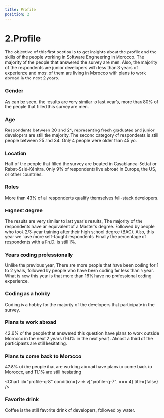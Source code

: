```yaml
---
title: Profile
position: 2
---
```


# 2.Profile

The objective of this first section is to get insights about the profile and the skills of the people working in Software Engineering in Morocco. The majority of the people that answered the survey are men. Also, the majority of the respondents are junior developers with less than 3 years of experience and most of them are living in Morocco with plans to work abroad in the next 2 years.

### Gender

As can be seen, the results are very similar to last year's, more than 80% of the people that filled this survey are men.

<Chart id="profile-q-0" pie title={false} />

### Age

Respondents between 20 and 24, representing fresh graduates and junior developers are still the majority. The second category of respondents is still people between 25 and 34. Only 4 people were older than 45 yo.

<Chart id="profile-q-1" title={false} />

### Location

Half of the people that filled the survey are located in Casablanca-Settat or Rabat-Salé-Kénitra. Only 9% of respondents live abroad in Europe, the US, or other countries.

<Chart id="profile-q-2" title={false} />

### Roles

More than 43% of all respondents qualify themselves full-stack developers.

<Chart id="profile-q-3" title={false} />

### Highest degree

The results are very similar to last year's results, The majority of the respondents have an equivalent of a Master's degree. Followed by people who took 2/3-year training after their high school degree (BAC). Also, this year we have more self-taught respondents. Finally the percentage of respondents with a Ph.D. is still 1%.

<Chart id="profile-q-4" pie title={false} />

### Years coding professionally

Unlike the previous year, There are more people that have been coding for 1 to 2 years, followed by people who have been coding for less than a year. What is new this year is that more than 16% have no professional coding experience.

<Chart id="profile-q-5" title={false} />

### Coding as a hobby

Coding is a hobby for the majority of the developers that participate in the survey.

<Chart id="profile-q-6" title={false} />

### Plans to work abroad

42.6% of the people that answered this question have plans to work outside Morocco in the next 2 years (16.1% in the next year). Almost a third of the participants are still hesitating.

<Chart id="profile-q-7" title={false} />

### Plans to come back to Morocco

47.8% of the people that are working abroad have plans to come back to Morocco, and 11.1% are still hesitating

<Chart id="profile-q-8" condition={v => v["profile-q-7"] === 4} title={false} />

### Favorite drink

Coffee is the still favorite drink of developers, followed by water.

<Chart id="profile-q-9" title={false} />
